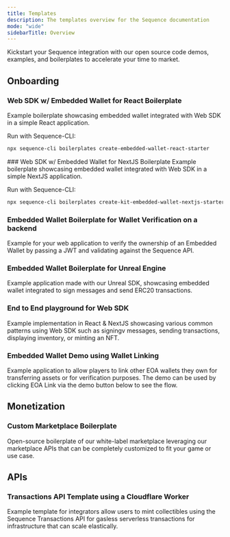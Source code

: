 ---
title: Templates
description: The templates overview for the Sequence documentation
mode: "wide"
sidebarTitle: Overview
---
Kickstart your Sequence integration with our open source code demos, examples, and boilerplates to accelerate your time to market.

## Onboarding
### Web SDK w/ Embedded Wallet for React Boilerplate
Example boilerplate showcasing embedded wallet integrated with Web SDK in a simple React application.

Run with Sequence-CLI:
```bash
npx sequence-cli boilerplates create-embedded-wallet-react-starter
```
<CardGroup cols={2}>
  <Card title="Repo" icon="github" href="https://github.com/0xsequence-demos/kit-embedded-wallet-react-boilerplate" horizontal />
  <Card title="Demo" icon="globe" href="https://kit-embedded-wallet-react-boilerplate.pages.dev/" horizontal />
</CardGroup>
### Web SDK w/ Embedded Wallet for NextJS Boilerplate
Example boilerplate showcasing embedded wallet integrated with Web SDK in a simple NextJS application.

Run with Sequence-CLI:
```bash
npx sequence-cli boilerplates create-kit-embedded-wallet-nextjs-starter
```
<CardGroup cols={2}>
  <Card title="Repo" icon="github" href="https://github.com/0xsequence-demos/kit-embedded-wallet-nextjs-boilerplate" horizontal />
  <Card title="Demo" icon="globe" href="https://kit-embedded-wallet-nextjs-boilerplate.pages.dev/" horizontal />
</CardGroup>

### Embedded Wallet Boilerplate for Wallet Verification on a backend
Example for your web application to verify the ownership of an Embedded Wallet by passing a JWT and validating against the Sequence API.
<Card title="Repo" icon="github" href="https://github.com/0xsequence-demos/embedded-wallet-verify-session" horizontal />

### Embedded Wallet Boilerplate for Unreal Engine
Example application made with our Unreal SDK, showcasing embedded wallet integrated to sign messages and send ERC20 transactions.
<Card title="Repo" icon="github" href="https://github.com/0xsequence/unreal-embedded-wallet-boilerplate" horizontal />

### End to End playground for Web SDK
Example implementation in React & NextJS showcasing various common patterns using Web SDK such as signingv messages, sending transactions, displaying inventory, or minting an NFT.
<CardGroup cols={2}>
  <Card title="Repo" icon="github" href="https://github.com/0xsequence/kit/tree/master/examples" horizontal />
  <Card title="Demo" icon="globe" href="https://0xsequence.github.io/kit/" horizontal />
</CardGroup>

### Embedded Wallet Demo using Wallet Linking
Example application to allow players to link other EOA wallets they own for transferring assets or for verification purposes. The demo can be used by clicking EOA Link via the demo button below to see the flow.
<CardGroup cols={2}>
  <Card title="Repo" icon="github" href="https://github.com/0xsequence-demos/demo-waas-wallet-link" horizontal />
  <Card title="Demo" icon="globe" href="https://0xsequence.github.io/demo-waas-auth/" horizontal />
</CardGroup>

## Monetization
### Custom Marketplace Boilerplate
Open-source boilerplate of our white-label marketplace leveraging our marketplace APIs that can be completely customized to fit your game or use case.
<CardGroup cols={2}>
  <Card title="Repo" icon="github" href="https://github.com/0xsequence-demos/marketplace-boilerplate" horizontal />
  <Card title="Demo" icon="globe" href="https://marketplace-boilerplate.pages.dev/" horizontal />
</CardGroup>

## APIs
### Transactions API Template using a Cloudflare Worker
Example template for integrators allow users to mint collectibles using the Sequence Transactions API for gasless serverless transactions for infrastructure that can scale elastically.
<Card title="Repo" icon="github" href="https://github.com/0xsequence-demos/template-cloudflare-worker-sequence-transactions-api" horizontal />